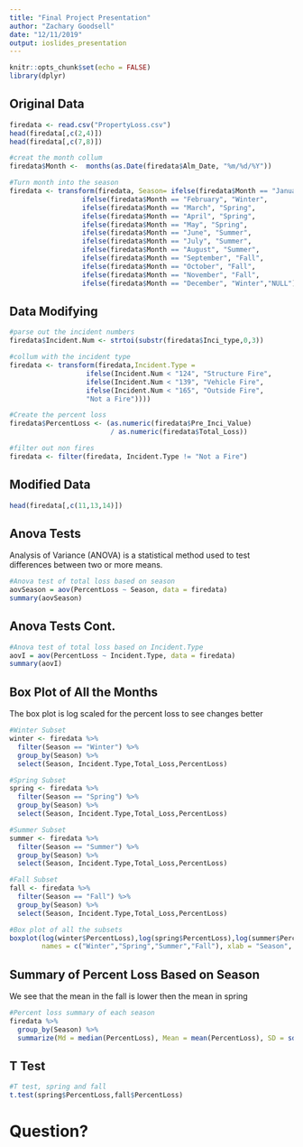 ```yaml
---
title: "Final Project Presentation"
author: "Zachary Goodsell"
date: "12/11/2019"
output: ioslides_presentation
---
```


```r
knitr::opts_chunk$set(echo = FALSE)
library(dplyr)
```

## Original Data

```r
firedata <- read.csv("PropertyLoss.csv")
head(firedata[,c(2,4)])
head(firedata[,c(7,8)])

#creat the month collum
firedata$Month <-  months(as.Date(firedata$Alm_Date, "%m/%d/%Y"))

#Turn month into the season
firedata <- transform(firedata, Season= ifelse(firedata$Month == "January", "Winter",
                  ifelse(firedata$Month == "February", "Winter", 
                  ifelse(firedata$Month == "March", "Spring",
                  ifelse(firedata$Month == "April", "Spring",
                  ifelse(firedata$Month == "May", "Spring",
                  ifelse(firedata$Month == "June", "Summer",
                  ifelse(firedata$Month == "July", "Summer",
                  ifelse(firedata$Month == "August", "Summer",
                  ifelse(firedata$Month == "September", "Fall",
                  ifelse(firedata$Month == "October", "Fall",
                  ifelse(firedata$Month == "November", "Fall",
                  ifelse(firedata$Month == "December", "Winter","NULL")))))))))))))
```

## Data Modifying

```r
#parse out the incident numbers
firedata$Incident.Num <- strtoi(substr(firedata$Inci_type,0,3))

#collum with the incident type
firedata <- transform(firedata,Incident.Type = 
                   ifelse(Incident.Num < "124", "Structure Fire", 
                   ifelse(Incident.Num < "139", "Vehicle Fire",
                   ifelse(Incident.Num < "165", "Outside Fire",
                   "Not a Fire"))))

#Create the percent loss
firedata$PercentLoss <- (as.numeric(firedata$Pre_Inci_Value)
                         / as.numeric(firedata$Total_Loss))

#filter out non fires
firedata <- filter(firedata, Incident.Type != "Not a Fire")
```

## Modified Data

```r
head(firedata[,c(11,13,14)])
```

## Anova Tests

Analysis of Variance (ANOVA) is a statistical method used to test differences between two or more means.

```r
#Anova test of total loss based on season
aovSeason = aov(PercentLoss ~ Season, data = firedata)
summary(aovSeason)
```

## Anova Tests Cont.

```r
#Anova test of total loss based on Incident.Type
aovI = aov(PercentLoss ~ Incident.Type, data = firedata)
summary(aovI)
```

## Box Plot of All the Months

The box plot is log scaled for the percent loss to see changes better

```r
#Winter Subset
winter <- firedata %>%
  filter(Season == "Winter") %>%
  group_by(Season) %>%
  select(Season, Incident.Type,Total_Loss,PercentLoss)

#Spring Subset
spring <- firedata %>%
  filter(Season == "Spring") %>%
  group_by(Season) %>%
  select(Season, Incident.Type,Total_Loss,PercentLoss)

#Summer Subset
summer <- firedata %>%
  filter(Season == "Summer") %>%
  group_by(Season) %>%
  select(Season, Incident.Type,Total_Loss,PercentLoss)

#Fall Subset
fall <- firedata %>%
  filter(Season == "Fall") %>%
  group_by(Season) %>%
  select(Season, Incident.Type,Total_Loss,PercentLoss)

#Box plot of all the subsets
boxplot(log(winter$PercentLoss),log(spring$PercentLoss),log(summer$PercentLoss),log(fall$PercentLoss),
        names = c("Winter","Spring","Summer","Fall"), xlab = "Season", ylab = "Log Total Loss")
```

## Summary of Percent Loss Based on Season

We see that the mean in the fall is lower then the mean in spring

```r
#Percent loss summary of each season
firedata %>%
  group_by(Season) %>%
  summarize(Md = median(PercentLoss), Mean = mean(PercentLoss), SD = sd(PercentLoss), N = n())
```

## T Test

```r
#T test, spring and fall 
t.test(spring$PercentLoss,fall$PercentLoss)
```

# Question?
